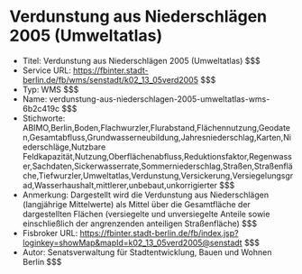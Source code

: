 # Verdunstung aus Niederschlägen 2005 (Umweltatlas)
- Titel: Verdunstung aus Niederschlägen 2005 (Umweltatlas) $$$
- Service URL: https://fbinter.stadt-berlin.de/fb/wms/senstadt/k02_13_05verd2005 $$$
- Typ: WMS $$$
- Name: verdunstung-aus-niederschlagen-2005-umweltatlas-wms-6b2c419c $$$
- Stichworte: ABIMO,Berlin,Boden,Flachwurzler,Flurabstand,Flächennutzung,Geodaten,Gesamtabfluss,Grundwasserneubildung,Jahresniederschlag,Karten,Niederschläge,Nutzbare Feldkapazität,Nutzung,Oberflächenabfluss,Reduktionsfaktor,Regenwasser,Sachdaten,Sickerwasserrate,Sommerniederschlag,Straßen,Straßenfläche,Tiefwurzler,Umweltatlas,Verdunstung,Versickerung,Versiegelungsgrad,Wasserhaushalt,mittlerer,unbebaut,unkorrigierter $$$
- Anmerkung: Dargestellt wird die Verdunstung aus Niederschlägen (langjährige Mittelwerte) als Mittel über die Gesamtfläche der dargestellten Flächen (versiegelte und unversiegelte Anteile sowie einschließlich der angrenzenden anteiligen Straßenfläche) $$$
- Fisbroker URL: https://fbinter.stadt-berlin.de/fb/index.jsp?loginkey=showMap&mapId=k02_13_05verd2005@senstadt $$$
- Autor: Senatsverwaltung für Stadtentwicklung, Bauen und Wohnen Berlin $$$
